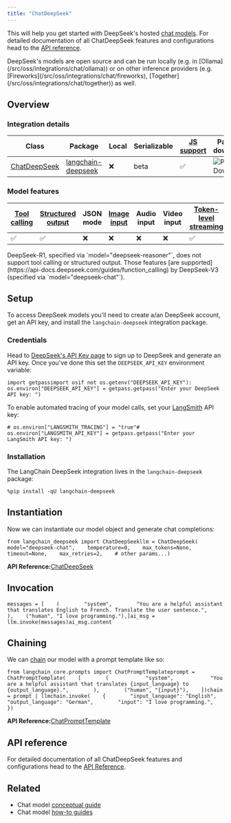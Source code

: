 ```yaml
---
title: "ChatDeepSeek"
---
```


This will help you get started with DeepSeek's hosted [chat models](/src/oss/concepts/chat_models). For detailed documentation of all ChatDeepSeek features and configurations head to the [API reference](https://python.langchain.com/api_reference/deepseek/chat_models/langchain_deepseek.chat_models.ChatDeepSeek.html).

<Check>
  DeepSeek's models are open source and can be run locally (e.g. in [Ollama](/src/oss/integrations/chat/ollama)) or on other inference providers (e.g. [Fireworks](/src/oss/integrations/chat/fireworks), [Together](/src/oss/integrations/chat/together)) as well.
</Check>

## Overview

### Integration details

| Class                                                                                                                            | Package                                                                    | Local | Serializable | [JS support](https://js.langchain.com/oss/integrations/chat/deepseek) | Package downloads                                                                       | Package latest                                                                       |
| -------------------------------------------------------------------------------------------------------------------------------- | -------------------------------------------------------------------------- | ----- | ------------ | ---------------------------------------------------------------------- | --------------------------------------------------------------------------------------- | ------------------------------------------------------------------------------------ |
| [ChatDeepSeek](https://python.langchain.com/api_reference/deepseek/chat_models/langchain_deepseek.chat_models.ChatDeepSeek.html) | [langchain-deepseek](https://python.langchain.com/api_reference/deepseek/) | ❌     | beta         | ✅                                                                      | ![PyPI - Downloads](/images/oss/integrations/chat/deepseek/pypi/dm/langchain-deepseek) | ![PyPI - Version](/images/oss/integrations/chat/deepseek/pypi/v/langchain-deepseek) |

### Model features

| [Tool calling](/src/oss/how_to/tool_calling) | [Structured output](/src/oss/how_to/structured_output) | JSON mode | [Image input](/src/oss/how_to/multimodal_inputs) | Audio input | Video input | [Token-level streaming](/src/oss/how_to/chat_streaming) | Native async | [Token usage](/src/oss/how_to/chat_token_usage_tracking) | [Logprobs](/src/oss/how_to/logprobs) |
| ------------------------------------------ | ---------------------------------------------------- | --------- | ---------------------------------------------- | ----------- | ----------- | ----------------------------------------------------- | ------------ | ------------------------------------------------------ | ---------------------------------- |
| ✅                                          | ✅                                                    | ❌         | ❌                                              | ❌           | ❌           | ✅                                                     | ✅            | ✅                                                      | ❌                                  |

<Note>
  DeepSeek-R1, specified via `model="deepseek-reasoner"`, does not support tool calling or structured output. Those features [are supported](https://api-docs.deepseek.com/guides/function_calling) by DeepSeek-V3 (specified via `model="deepseek-chat"`).
</Note>

## Setup

To access DeepSeek models you'll need to create a/an DeepSeek account, get an API key, and install the `langchain-deepseek` integration package.

### Credentials

Head to [DeepSeek's API Key page](https://platform.deepseek.com/api_keys) to sign up to DeepSeek and generate an API key. Once you've done this set the `DEEPSEEK_API_KEY` environment variable:

```
import getpassimport osif not os.getenv("DEEPSEEK_API_KEY"):    os.environ["DEEPSEEK_API_KEY"] = getpass.getpass("Enter your DeepSeek API key: ")
```

To enable automated tracing of your model calls, set your [LangSmith](https://docs.smith.langchain.com/) API key:

```
# os.environ["LANGSMITH_TRACING"] = "true"# os.environ["LANGSMITH_API_KEY"] = getpass.getpass("Enter your LangSmith API key: ")
```

### Installation

The LangChain DeepSeek integration lives in the `langchain-deepseek` package:

```
%pip install -qU langchain-deepseek
```

## Instantiation

Now we can instantiate our model object and generate chat completions:

```
from langchain_deepseek import ChatDeepSeekllm = ChatDeepSeek(    model="deepseek-chat",    temperature=0,    max_tokens=None,    timeout=None,    max_retries=2,    # other params...)
```

**API Reference:**[ChatDeepSeek](https://python.langchain.com/api_reference/deepseek/chat_models/langchain_deepseek.chat_models.ChatDeepSeek.html)

## Invocation

```
messages = [    (        "system",        "You are a helpful assistant that translates English to French. Translate the user sentence.",    ),    ("human", "I love programming."),]ai_msg = llm.invoke(messages)ai_msg.content
```

## Chaining

We can [chain](/src/oss/how_to/sequence) our model with a prompt template like so:

```
from langchain_core.prompts import ChatPromptTemplateprompt = ChatPromptTemplate(    [        (            "system",            "You are a helpful assistant that translates {input_language} to {output_language}.",        ),        ("human", "{input}"),    ])chain = prompt | llmchain.invoke(    {        "input_language": "English",        "output_language": "German",        "input": "I love programming.",    })
```

**API Reference:**[ChatPromptTemplate](https://python.langchain.com/api_reference/core/prompts/langchain_core.prompts.chat.ChatPromptTemplate.html)

## API reference

For detailed documentation of all ChatDeepSeek features and configurations head to the [API Reference](https://python.langchain.com/api_reference/deepseek/chat_models/langchain_deepseek.chat_models.ChatDeepSeek.html).

## Related

* Chat model [conceptual guide](/src/oss/concepts/chat_models)
* Chat model [how-to guides](/src/oss/how_to/#chat-models)
